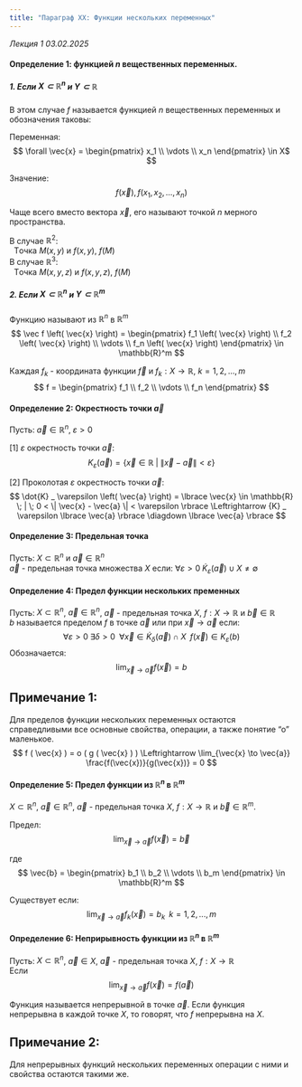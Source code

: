 ```yaml
---
title: "Параграф XX: Функции нескольких переменных"
---
```

*Лекция 1 03.02.2025*


#### Определение 1: функцией $n$ вещественных переменных.

##### 1. Если $X \subset \mathbb{R}^n$ и $Y \subset \mathbb{R}$
В этом случае $f$ называется функцией $n$ вещественных переменных и обозначения таковы:

::: {layout-ncol=2}
Переменная:
$$
\forall \vec{x} =
\begin{pmatrix}
x_1 \\
\vdots \\
x_n
\end{pmatrix}
\in X$ 
$$

Значение:
$$
f \left( \vec{x} \right),f \left(  x_1, x_2, \dots , x_n  \right)
$$

:::

Чаще всего вместо вектора $\vec{x}$, его называют точкой $n$ мерного пространства.

::: {layout-ncol="2"}

| В случае $\mathbb{R}^2$:
|	Tочка $M \left( x,  y \right)$ и $f \left( x, y \right)$, $f \left( M \right)$

| В случае $\mathbb{R}^3$:
|	Tочка $M \left( x, y, z \right)$ и $f \left( x, y, z \right)$, $f \left( M \right)$

:::

| 

##### 2. Если $X \subset \mathbb{R}^n$ и $Y \subset \mathbb{R}^m$

::: {layout-ncol="2"}

Функцию называют из $\mathbb{R}^n$ в $\mathbb{R}^m$	
$$
\vec f \left( \vec{x} \right) = 
\begin{pmatrix}
f_1 \left( \vec{x} \right) \\
f_2 \left( \vec{x} \right) \\
\vdots \\
f_n \left( \vec{x} \right) 
\end{pmatrix}
\in  \mathbb{R}^m
$$

Каждая $f_k$ - координата функции $\vec f$ и $f_k: X \to \mathbb{R}$, $k = 1, 2, \dots , m$
$$
f = 
\begin{pmatrix}
f_1 \\
f_2  \\
\vdots \\
f_n 
\end{pmatrix}
$$

:::

#### Определение 2: Окрестность точки $\vec{a}$
Пусть: $\vec{a} \in \mathbb{R}^n, \; \varepsilon > 0$

::: {layout-ncol="2"}

[1] $\varepsilon$ окрестность точки $\vec{a}$:	
$$
{K} _ \varepsilon \left( \vec{a} \right) = \lbrace \vec{x} \in \mathbb{R} \; | \; \| \vec{x} - \vec{a} \| < \varepsilon \rbrace
$$

[2] Проколотая $\varepsilon$ окрестность точки $\vec{a}$:	
$$
\dot{K} _ \varepsilon \left( \vec{a} \right) = \lbrace \vec{x} \in \mathbb{R} \; | \; 0 < \| \vec{x} - \vec{a} \| < \varepsilon \rbrace \Leftrightarrow {K} _ \varepsilon  \lbrace \vec{a} \rbrace \diagdown \lbrace \vec{a} \rbrace
$$

:::
	
#### Определение 3: Предельная точка
Пусть: $X \subset \mathbb{R}^n$ и $\vec{a} \in \mathbb{R}^n$\
$\vec{a}$ - предельная точка множества $X$ если: $\forall \varepsilon > 0 \; \dot{K}_\varepsilon \left( \vec{a} \right) \cup X \neq \emptyset$

	
#### Определение 4: Предел функции нескольких пременных
Пусть: $X \subset \mathbb{R}^n$, $\vec{a} \in \mathbb{R}^n$, $\vec{a}$ - предельная точка $X$, $f: X \to \mathbb{R}$ и $\vec{b} \in \mathbb{R}$\
$b$ называется пределом $f$ в точке $\vec{a}$ или при $\vec{x} \to \vec{a}$ если:
$$
\forall \varepsilon > 0  \; \exists \delta > 0 \; \; \forall \vec{x} \in \dot{K}_\delta \left( \vec{a} \right) \cap X \; \; f \left( \vec{x} \right) \in K_\varepsilon \left( b \right)
$$
Обозначается:
$$
\lim_{\vec{x} \to \vec{a}} f(\vec{x}) = b
$$

:::::: {.callout-note}
## Примечание 1:
Для пределов функции нескольких переменных остаются справедливыми все основные свойства, операции, а также понятие “о” маленькое.	
$$
f ( \vec{x} ) = o ( g ( \vec{x} ) )
\Leftrightarrow
\lim_{\vec{x} \to \vec{a}} \frac{f(\vec{x})}{g(\vec{x})} = 0
$$
:::


#### Определение 5: Предел функции из $\mathbb{R}^n$ в $\mathbb{R}^m$
$X \subset \mathbb{R}^n$, $\vec{a} \in \mathbb{R}^n$, $\vec{a}$ - предельная точка $X$, $f: X \to \mathbb{R}$ и $\vec{b} \in \mathbb{R}^m$.

::: {layout-ncol="2"}

Предел:
$$
\lim_{\vec{x} \to \vec{a}} f(\vec{x}) = \vec{b}
$$

где 
$$
\vec{b} = 
\begin{pmatrix}
b_1 \\
b_2  \\
\vdots \\
b_m 
\end{pmatrix}
\in \mathbb{R}^m
$$

:::

Cуществует если:	
$$
\lim_{\vec{x} \to \vec{a}} f_k(\vec{x}) = b_k
\;\;
k=1,2,...,m
$$

	
#### Определение 6: Неприрывность функции из $\mathbb{R}^n$ в $\mathbb{R}^m$
Пусть: $X \subset \mathbb{R}^n$, $\vec{a} \in X$, $\vec{a}$ - предельная точка $X$, $f: X \to \mathbb{R}$\
Если 
$$
\lim_{\vec{x} \to \vec{a}} f(\vec{x}) = f(\vec{a})
$$

Функция называется непрерывной в точке $\vec{a}$. Если функция непрерывна в каждой точке $X$, то говорят, что $f$ непрерывна на $X$.
	
:::::: {.callout-note}
## Примечание 2:
Для непрерывных функций нескольких переменных операции с ними и свойства остаются такими же. 
:::
